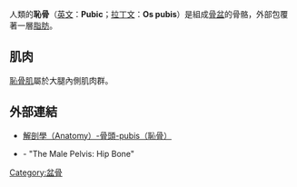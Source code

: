 {{Infobox bone
| Name              = 骨盆恥骨
| Latin             = Os pubis
| Image             = Pelvis_diagram_zh.png
| Caption           = Pelvic girdle
| Image2            = Gray241.png
| Caption2          = 男性骨盆
| PartOf            = [[骨盆|骨盆]]
| Articulations     =
<!--
|GraySubject = 57
|GrayPage = 236
|MeshName = Pubic+Bone
|MeshNumber = A02.835.232.611.781
-->
}}
人類的'''恥骨'''（[[英文|英文]]：'''Pubic'''；[[拉丁文|拉丁文]]：'''Os pubis'''）是組成[[骨盆|骨盆]]的骨骼，外部包覆著一層[[脂肪|脂肪]]。

==肌肉==
{{See also|人體肌肉列表#下肢的肌肉|l1=下肢的肌肉}}
[[恥骨肌|恥骨肌]]屬於大腿內側肌肉群。

== 外部連結 ==
*[http://smallcollation.blogspot.com/2013/01/anatomy-pubis.html 解剖學（Anatomy）-骨頭-pubis（恥骨）] {{Wayback|url=http://smallcollation.blogspot.com/2013/01/anatomy-pubis.html |date=20200920131059 }}
* {{SUNYAnatomyLabs|44|st|07|13}} - "The Male Pelvis: Hip Bone"

{{HumanBones}}
{{Gray's}}

[[Category:盆骨|Category:盆骨]]